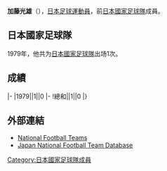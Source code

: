 {{Infobox football biography
|name=加藤光雄
|image=
|fullname=加藤光雄
|birth_date={{Birth date and age|1953|1|22}}
|cityofbirth=
|countryofbirth=[[日本|日本]]
|height=
|position=[[中场|中场]]
|currentclub=
|years=1976-1983
|clubs=[[浦和紅鑽|三菱重工]]
|caps(goals)=
|nationalyears=1979
|nationalteam=[[日本國家足球隊|日本]]
|nationalcaps(goals)=1 (0)
}}
'''加藤光雄'''（{{Bd|1953年|1月22日||}}），[[日本|日本]][[足球|足球]][[運動員|運動員]]，前[[日本國家足球隊|日本國家足球隊]]成員。

==日本國家足球隊==
1979年，他共为[[日本國家足球隊|日本國家足球隊]]出场1次。

==成績==
{{Football player national team statistics|JPN}}
|-
|1979||1||0
|-
!總和||1||0
|}

==外部連結==
{{Reflist}}
*[http://www.national-football-teams.com/v2/player.php?id=38256 National Football Teams]{{Wayback|url=http://www.national-football-teams.com/v2/player.php?id=38256 |date=20121016153348 }}
*[https://web.archive.org/web/20160303210729/http://www.japannationalfootballteam.com/en/players/kato_mitsuo.html Japan National Football Team Database]

{{Japan-sport-bio-stub}}
{{Soccer-player-stub}}
[[Category:日本國家足球隊成員|Category:日本國家足球隊成員]]